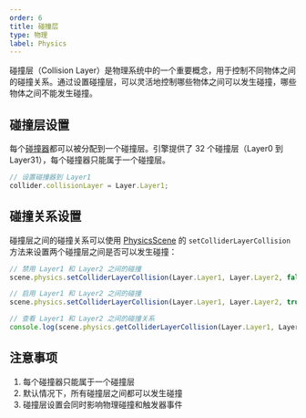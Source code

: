 ```yaml
---
order: 6
title: 碰撞层
type: 物理
label: Physics
---
```


碰撞层（Collision Layer）是物理系统中的一个重要概念，用于控制不同物体之间的碰撞关系。通过设置碰撞层，可以灵活地控制哪些物体之间可以发生碰撞，哪些物体之间不能发生碰撞。

## 碰撞层设置

每个[碰撞器](/docs/physics/collider/overview)都可以被分配到一个碰撞层。引擎提供了 32 个碰撞层（Layer0 到 Layer31），每个碰撞器只能属于一个碰撞层。

```typescript
// 设置碰撞器到 Layer1
collider.collisionLayer = Layer.Layer1;
```

## 碰撞关系设置

碰撞层之间的碰撞关系可以使用 [PhysicsScene](/apis/core/#PhysicsScene) 的 `setColliderLayerCollision` 方法来设置两个碰撞层之间是否可以发生碰撞：

```typescript
// 禁用 Layer1 和 Layer2 之间的碰撞
scene.physics.setColliderLayerCollision(Layer.Layer1, Layer.Layer2, false);

// 启用 Layer1 和 Layer2 之间的碰撞
scene.physics.setColliderLayerCollision(Layer.Layer1, Layer.Layer2, true);

// 查看 Layer1 和 Layer2 之间的碰撞关系
console.log(scene.physics.getColliderLayerCollision(Layer.Layer1, Layer.Layer2));
```

## 注意事项

1. 每个碰撞器只能属于一个碰撞层
2. 默认情况下，所有碰撞层之间都可以发生碰撞
3. 碰撞层设置会同时影响物理碰撞和触发器事件
